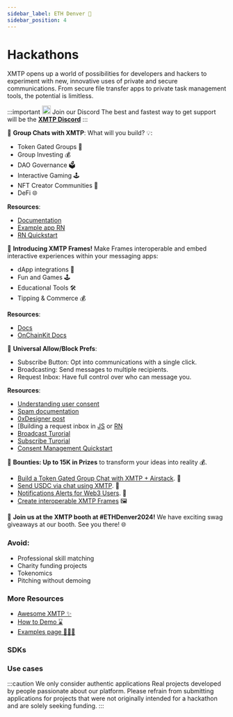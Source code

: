 ```yaml
---
sidebar_label: ETH Denver 🗻
sidebar_position: 4
---
```


# Hackathons

XMTP opens up a world of possibilities for developers and hackers to experiment with new, innovative uses of private and secure communications. From secure file transfer apps to private task management tools, the potential is limitless.

<div class="discord">

:::important <img src="/img/discord.svg" width="20"/> Join our Discord
The best and fastest way to get support will be the [**XMTP Discord**](https://discord.com/invite/xmtp)
:::

</div>

🎉 **Group Chats with XMTP**: What will you build? 💡:

- Token Gated Groups 🔐
- Group Investing 💰
- DAO Governance 🗳️
- Interactive Gaming 🕹️
- NFT Creator Communities 🎨
- DeFi 🌐

**Resources**:

- [Documentation](https://xmtp.org/docs/build/groups)
- [Example app RN](https://github.com/xmtp-labs/xmtp-inbox-mobile)
- [RN Quickstart](https://github.com/fabriguespe/xmtp-rn-quickstart)

🎨 **Introducing XMTP Frames!** Make Frames interoperable and embed interactive experiences within your messaging apps:

- dApp integrations 🔌
- Fun and Games 🕹️
- Educational Tools 🛠
- Tipping & Commerce 💰

**Resources**:

- [Docs](https://xmtp.org/docs/use-cases/frames)
- [OnChainKit Docs](https://onchainkit.xyz/xmtpkit/introduction)

📘 **Universal Allow/Block Prefs**:

- Subscribe Button: Opt into communications with a single click.
- Broadcasting: Send messages to multiple recipients.
- Request Inbox: Have full control over who can message you.

**Resources**:

- [Understanding user consent](/docs/build/user-consent)
- [Spam documentation](/docs/build/spam)
- [0xDesigner post](https://warpcast.com/0xdesigner/0x52fa0e7d)
- [Building a request inbox in [JS](/docs/tutorials/portable-consent/request-inbox) or [RN](/docs/tutorials/portable-consent/request-inbox-rn)
- [Broadcast Turorial](/docs/tutorials/portable-consent/broadcast)
- [Subscribe Turorial](/docs/tutorials/portable-consent/subscribe)
- [Consent Management Quickstart](https://github.com/fabriguespe/xmtp-ppp-consent-management)

🎉 **Bounties: Up to 15K in Prizes** to transform your ideas into reality 💰.

- [Build a Token Gated Group Chat with XMTP + Airstack](https://ethdenver2024.devfolio.co/prizes?partner=XMTP). 🚀
- [Send USDC via chat using XMTP](https://ethdenver2024.devfolio.co/prizes?partner=XMTP). 💸
- [Notifications Alerts for Web3 Users](https://ethdenver2024.devfolio.co/prizes?partner=XMTP). 🔔
- [Create interoperable XMTP Frames](https://ethdenver2024.devfolio.co/prizes?partner=XMTP) 🖼️

🐳 **Join us at the XMTP booth at #ETHDenver2024!** We have exciting swag giveaways at our booth. See you there! 🌐

### Avoid:

- Professional skill matching
- Charity funding projects
- Tokenomics
- Pitching without demoing

### More Resources

- [Awesome XMTP ✨](https://github.com/xmtp/awesome-xmtp)
- [How to Demo ⌛️](/how-to-demo)
- [Examples page 👨🏼‍💻](https://xmtp.org/docs/build/get-started/examples)

### SDKs


<SDKs />

### Use cases


<Usecases />


<Bots />

:::caution We only consider authentic applications
Real projects developed by people passionate about our platform. Please
refrain from submitting applications for projects that were not originally
intended for a hackathon and are solely seeking funding.
:::
